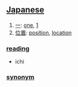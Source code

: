 == [[Japanese]] ==

# [[一]]: [[one]], [[1]]
# [[位置]]: [[position]], [[location]]

=== [[reading]] ===
* ichi

=== [[synonym]] ===
